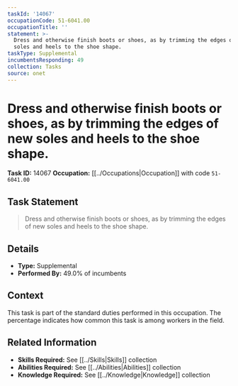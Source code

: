 ```yaml
---
taskId: '14067'
occupationCode: 51-6041.00
occupationTitle: ''
statement: >-
  Dress and otherwise finish boots or shoes, as by trimming the edges of new
  soles and heels to the shoe shape.
taskType: Supplemental
incumbentsResponding: 49
collection: Tasks
source: onet
---
```

# Dress and otherwise finish boots or shoes, as by trimming the edges of new soles and heels to the shoe shape.

**Task ID:** 14067
**Occupation:** [[../Occupations|Occupation]] with code `51-6041.00`

## Task Statement

> Dress and otherwise finish boots or shoes, as by trimming the edges of new soles and heels to the shoe shape.

## Details

- **Type:** Supplemental
- **Performed By:** 49.0% of incumbents

## Context

This task is part of the standard duties performed in this occupation. The percentage indicates how common this task is among workers in the field.

## Related Information

- **Skills Required:** See [[../Skills|Skills]] collection
- **Abilities Required:** See [[../Abilities|Abilities]] collection
- **Knowledge Required:** See [[../Knowledge|Knowledge]] collection
